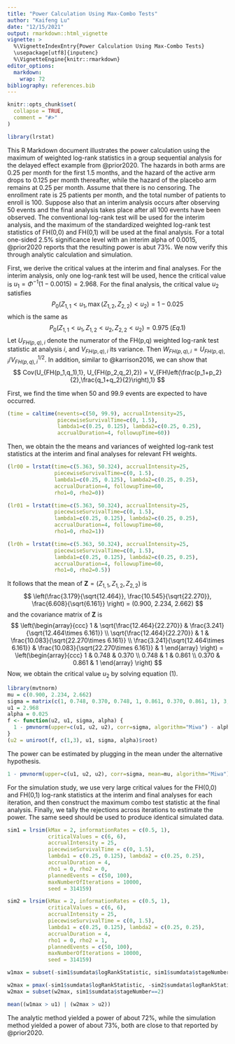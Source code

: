 ---
title: "Power Calculation Using Max-Combo Tests"
author: "Kaifeng Lu"
date: "12/15/2021"
output: rmarkdown::html_vignette
vignette: >
  %\VignetteIndexEntry{Power Calculation Using Max-Combo Tests}
  \usepackage[utf8]{inputenc}
  %\VignetteEngine{knitr::rmarkdown}
editor_options: 
  markdown: 
    wrap: 72
bibliography: references.bib
---

```{r, include = FALSE}
knitr::opts_chunk$set(
  collapse = TRUE,
  comment = "#>"
)
```

```{r setup}
library(lrstat)
```

This R Markdown document illustrates the power calculation using the
maximum of weighted log-rank statistics in a group sequential analysis
for the delayed effect example from @prior2020. The hazards in both arms
are 0.25 per month for the first 1.5 months, and the hazard of the
active arm drops to 0.125 per month thereafter, while the hazard of the
placebo arm remains at 0.25 per month. Assume that there is no
censoring. The enrollment rate is 25 patients per month, and the total
number of patients to enroll is 100. Suppose also that an interim
analysis occurs after observing 50 events and the final analysis takes
place after all 100 events have been observed. The conventional log-rank
test will be used for the interim analysis, and the maximum of the
standardized weighted log-rank test statistics of FH(0,0) and FH(0,1)
will be used at the final analysis. For a total one-sided 2.5%
significance level with an interim alpha of 0.0015, @prior2020 reports
that the resulting power is abut 73%. We now verify this through
analytic calculation and simulation.

First, we derive the critical values at the interim and final analyses.
For the interim analysis, only one log-rank test will be used, hence the
critical value is $u_1 = \Phi^{-1}(1-0.0015) = 2.968$. For the final
analysis, the critical value $u_2$ satisfies $$
  P_0(Z_{1,1} < u_1, \max(Z_{1,2}, Z_{2,2}) < u_2) = 1 - 0.025
$$ which is the same as $$
  P_0(Z_{1,1} < u_1, Z_{1,2} < u_2, Z_{2,2} < u_2) = 0.975 \; 
    (Eq. 1)
$$ Let $U_{FH(p,q),i}$ denote the numerator of the FH(p,q) weighted
log-rank test statistic at analysis $i$, and $V_{FH(p,q),i}$ its
variance. Then $W_{FH(p,q),i} = U_{FH(p,q),i}/{V_{FH(p,q),i}^{1/2}}$.
In addition, similar to @karrison2016, we can show that $$
  Cov(U_{FH(p_1,q_1),1}, U_{FH(p_2,q_2),2}) = 
  V_{FH\left(\frac{p_1+p_2}{2},\frac{q_1+q_2}{2}\right),1}
$$

First, we find the time when 50 and 99.9 events are expected to have
occurred.

```{r}
(time = caltime(nevents=c(50, 99.9), accrualIntensity=25,
                piecewiseSurvivalTime=c(0, 1.5), 
                lambda1=c(0.25, 0.125), lambda2=c(0.25, 0.25), 
                accrualDuration=4, followupTime=60))
```

Then, we obtain the the means and variances of weighted log-rank test
statistics at the interim and final analyses for relevant FH weights.

```{r}
(lr00 = lrstat(time=c(5.363, 50.324), accrualIntensity=25,
               piecewiseSurvivalTime=c(0, 1.5), 
               lambda1=c(0.25, 0.125), lambda2=c(0.25, 0.25), 
               accrualDuration=4, followupTime=60, 
               rho1=0, rho2=0))

(lr01 = lrstat(time=c(5.363, 50.324), accrualIntensity=25,
               piecewiseSurvivalTime=c(0, 1.5), 
               lambda1=c(0.25, 0.125), lambda2=c(0.25, 0.25), 
               accrualDuration=4, followupTime=60, 
               rho1=0, rho2=1))

(lr0h = lrstat(time=c(5.363, 50.324), accrualIntensity=25,
               piecewiseSurvivalTime=c(0, 1.5), 
               lambda1=c(0.25, 0.125), lambda2=c(0.25, 0.25), 
               accrualDuration=4, followupTime=60, 
               rho1=0, rho2=0.5))
```

It follows that the mean of $\mathbf{Z}=(Z_{1,1}, Z_{1,2}, Z_{2,2})$ is
$$
  \left(\frac{3.179}{\sqrt{12.464}}, \frac{10.545}{\sqrt{22.270}}, 
  \frac{6.608}{\sqrt{6.161}} \right) = (0.900, 2.234, 2.662)
$$ and the covariance matrix of $\mathbf{Z}$ is $$
  \left(\begin{array}{ccc} 1 & \sqrt{\frac{12.464}{22.270}} & \frac{3.241}{\sqrt{12.464\times 6.161}} \\
  \sqrt{\frac{12.464}{22.270}} & 1 & \frac{10.083}{\sqrt{22.270\times 6.161}} \\ 
  \frac{3.241}{\sqrt{12.464\times 6.161}}  & \frac{10.083}{\sqrt{22.270\times 6.161}} & 1 \end{array} \right) = \left(\begin{array}{ccc} 1 & 0.748 &  0.370 \\ 
  0.748 & 1 & 0.861 \\ 0.370 & 0.861 & 1 \end{array} \right)
$$ Now, we obtain the critical value $u_2$ by solving equation (1).

```{r}
library(mvtnorm)
mu = c(0.900, 2.234, 2.662)
sigma = matrix(c(1, 0.748, 0.370, 0.748, 1, 0.861, 0.370, 0.861, 1), 3, 3)
u1 = 2.968
alpha = 0.025
f <- function(u2, u1, sigma, alpha) {
  1 - pmvnorm(upper=c(u1, u2, u2), corr=sigma, algorithm="Miwa") - alpha
}
(u2 = uniroot(f, c(1,3), u1, sigma, alpha)$root)
```

The power can be estimated by plugging in the mean under the alternative
hypothesis.

```{r}
1 - pmvnorm(upper=c(u1, u2, u2), corr=sigma, mean=mu, algorithm="Miwa")
```

For the simulation study, we use very large critical values for the
FH(0,0) and FH(0,1) log-rank statistics at the interim and final
analyses for each iteration, and then construct the maximum combo test
statistic at the final analysis. Finally, we tally the rejections across
iterations to estimate the power. The same seed should be used to
produce identical simulated data.

```{r}
sim1 = lrsim(kMax = 2, informationRates = c(0.5, 1),
             criticalValues = c(6, 6),
             accrualIntensity = 25, 
             piecewiseSurvivalTime = c(0, 1.5),
             lambda1 = c(0.25, 0.125), lambda2 = c(0.25, 0.25),
             accrualDuration = 4,
             rho1 = 0, rho2 = 0,
             plannedEvents = c(50, 100), 
             maxNumberOfIterations = 10000,
             seed = 314159)

sim2 = lrsim(kMax = 2, informationRates = c(0.5, 1),
             criticalValues = c(6, 6),
             accrualIntensity = 25,
             piecewiseSurvivalTime = c(0, 1.5),
             lambda1 = c(0.25, 0.125), lambda2 = c(0.25, 0.25),
             accrualDuration = 4,
             rho1 = 0, rho2 = 1, 
             plannedEvents = c(50, 100),
             maxNumberOfIterations = 10000,
             seed = 314159)

w1max = subset(-sim1$sumdata$logRankStatistic, sim1$sumdata$stageNumber==1)

w2max = pmax(-sim1$sumdata$logRankStatistic, -sim2$sumdata$logRankStatistic) 
w2max = subset(w2max, sim1$sumdata$stageNumber==2)

mean((w1max > u1) | (w2max > u2))
```

The analytic method yielded a power of about 72%, while the simulation method 
yielded a power of about 73%, both are close to that reported by @prior2020.
